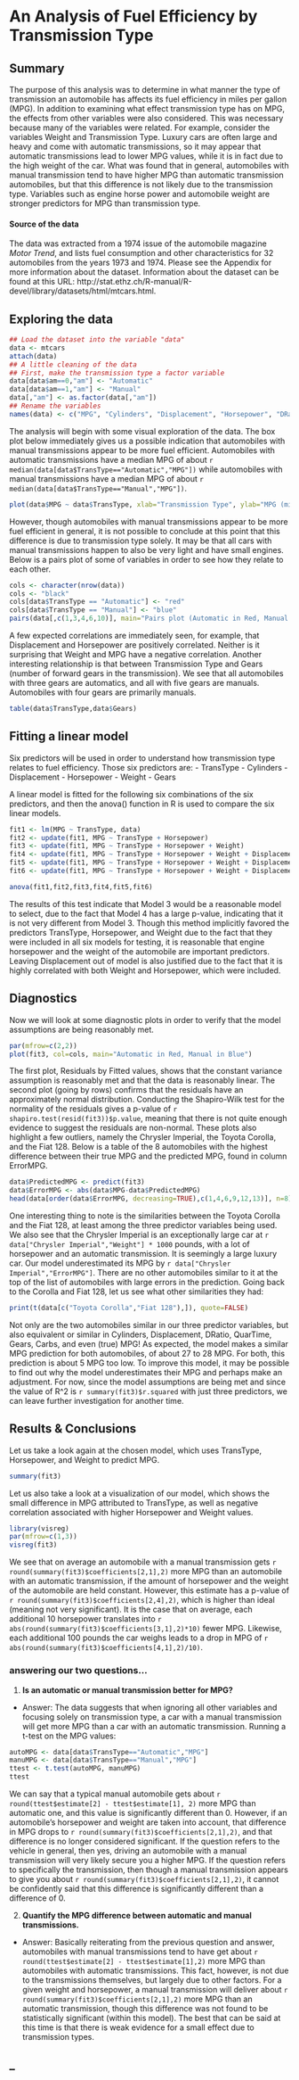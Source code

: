 # An Analysis of Fuel Efficiency by Transmission Type   

## Summary
The purpose of this analysis was to determine in what manner the type of transmission an automobile has affects its fuel efficiency in miles per gallon (MPG).  In addition to examining what effect transmission type has on MPG, the effects from other variables were also considered.  This was necessary because many of the variables were related.  For example, consider the variables Weight and Transmission Type.  Luxury cars are often large and heavy and come with automatic transmissions, so it may appear that automatic transmissions lead to lower MPG values, while it is in fact due to the high weight of the car.  What was found that in general, automobiles with manual transmission tend to have higher MPG than automatic transmission automobiles, but that this difference is not likely due to the transmission type.  Variables such as engine horse power and automobile weight are stronger predictors for MPG than transmission type.

#### Source of the data
The data was extracted from a 1974 issue of the automobile magazine *Motor Trend*, and lists fuel consumption and other characteristics for 32 automobiles from the years 1973 and 1974.  Please see the Appendix for more information about the dataset.  Information about the dataset can be found at this URL: http://stat.ethz.ch/R-manual/R-devel/library/datasets/html/mtcars.html. 

## Exploring the data

```r
## Load the dataset into the variable "data"
data <- mtcars
attach(data)
## A little cleaning of the data
## First, make the transmission type a factor variable
data[data$am==0,"am"] <- "Automatic"
data[data$am==1,"am"] <- "Manual"
data[,"am"] <- as.factor(data[,"am"])
## Rename the variables
names(data) <- c("MPG", "Cylinders", "Displacement", "Horsepower", "DRatio", "Weight", "QuarTime", "VS", "TransType", "Gears", "Carbs")
```

The analysis will begin with some visual exploration of the data.  The box plot below immediately gives us a possible indication that automobiles with manual transmissions appear to be more fuel efficient.  Automobiles with automatic transmissions have a median MPG of about `r median(data[data$TransType=="Automatic","MPG"])` while automobiles with manual transmissions have a median MPG of about `r median(data[data$TransType=="Manual","MPG"])`.  

```r
plot(data$MPG ~ data$TransType, xlab="Transmission Type", ylab="MPG (miles per gallon)", main="MPG by Transmission Type")
```

However, though automobiles with manual transmissions appear to be more fuel efficient in general, it is not possible to conclude at this point that this difference is due to transmission type solely.  It may be that all cars with manual transmissions happen to also be very light and have small engines.  Below is a pairs plot of some of variables in order to see how they relate to each other.

```r
cols <- character(nrow(data))
cols <- "black"
cols[data$TransType == "Automatic"] <- "red"
cols[data$TransType == "Manual"] <- "blue"
pairs(data[,c(1,3,4,6,10)], main="Pairs plot (Automatic in Red, Manual in Blue)", col=cols)
```

A few expected correlations are immediately seen, for example, that Displacement and Horsepower are positively correlated.  Neither is it surprising that Weight and MPG have a negative correlation.  Another interesting relationship is that between Transmission Type and Gears (number of forward gears in the transmission).  We see that all automobiles with three gears are automatics, and all with five gears are manuals.  Automobiles with four gears are primarily manuals.  

```r
table(data$TransType,data$Gears)
```

## Fitting a linear model

Six predictors will be used in order to understand how transmission type relates to fuel efficiency.  Those six predictors are:
- TransType
- Cylinders
- Displacement
- Horsepower
- Weight
- Gears

A linear model is fitted for the following six combinations of the six predictors, and then the anova() function in R is used to compare the six linear models.

```r
fit1 <- lm(MPG ~ TransType, data)
fit2 <- update(fit1, MPG ~ TransType + Horsepower)
fit3 <- update(fit1, MPG ~ TransType + Horsepower + Weight)
fit4 <- update(fit1, MPG ~ TransType + Horsepower + Weight + Displacement)
fit5 <- update(fit1, MPG ~ TransType + Horsepower + Weight + Displacement + Gears)
fit6 <- update(fit1, MPG ~ TransType + Horsepower + Weight + Displacement + Gears + Cylinders)
```

```r
anova(fit1,fit2,fit3,fit4,fit5,fit6)
```

The results of this test indicate that Model 3 would be a reasonable model to select, due to the fact that Model 4 has a large p-value, indicating that it is not very different from Model 3.  Though this method implicitly favored the predictors TransType, Horsepower, and Weight due to the fact that they were included in all six models for testing, it is reasonable that engine horsepower and the weight of the automobile are important predictors.  Leaving Displacement out of model is also justified due to the fact that it is highly correlated with both Weight and Horsepower, which were included.

## Diagnostics

Now we will look at some diagnostic plots in order to verify that the model assumptions are being reasonably met.
```r
par(mfrow=c(2,2))
plot(fit3, col=cols, main="Automatic in Red, Manual in Blue")
```

The first plot, Residuals by Fitted values, shows that the constant variance assumption is reasonably met and that the data is reasonably linear.  The second plot (going by rows) confirms that the residuals have an approximately normal distribution.  Conducting the Shapiro-Wilk test for the normality of the residuals gives a p-value of `r  shapiro.test(resid(fit3))$p.value`, meaning that there is not quite enough evidence to suggest the residuals are non-normal.  These plots also highlight a few outliers, namely the Chrysler Imperial, the Toyota Corolla, and the Fiat 128.  Below is a table of the 8 automobiles with the highest difference between their true MPG and the predicted MPG, found in column ErrorMPG.

```r
data$PredictedMPG <- predict(fit3)
data$ErrorMPG <- abs(data$MPG-data$PredictedMPG)
head(data[order(data$ErrorMPG, decreasing=TRUE),c(1,4,6,9,12,13)], n=8)
```

One interesting thing to note is the similarities between the Toyota Corolla and the Fiat 128, at least among the three predictor variables being used.  We also see that the Chrysler Imperial is an exceptionally large car at `r data["Chrysler Imperial","Weight"] * 1000` pounds, with a lot of horsepower and an automatic transmission.  It is seemingly a large luxury car.  Our model underestimated its MPG by `r data["Chrysler Imperial","ErrorMPG"]`.  There are no other automobiles similar to it at the top of the list of automobiles with large errors in the prediction.  Going back to the Corolla and Fiat 128, let us see what other similarities they had:

```r
print(t(data[c("Toyota Corolla","Fiat 128"),]), quote=FALSE)
```
Not only are the two automobiles similar in our three predictor variables, but also equivalent or similar in Cylinders, Displacement, DRatio, QuarTime, Gears, Carbs, and even (true) MPG!  As expected, the model makes a similar MPG prediction for both automobiles, of about 27 to 28 MPG.  For both, this prediction is about 5 MPG too low.  To improve this model, it may be possible to find out why the model underestimates their MPG and perhaps make an adjustment.  For now, since the model assumptions are being met and since the value of R^2 is `r summary(fit3)$r.squared` with just three predictors, we can leave further investigation for another time.

## Results & Conclusions

Let us take a look again at the chosen model, which uses TransType, Horsepower, and Weight to predict MPG.

```r
summary(fit3)
```
Let us also take a look at a visualization of our model, which shows the small difference in MPG attributed to TransType, as well as negative correlation associated with higher Horsepower and Weight values.

```r
library(visreg)
par(mfrow=c(1,3))
visreg(fit3)
```

We see that on average an automobile with a manual transmission gets `r round(summary(fit3)$coefficients[2,1],2)` more MPG than an automobile with an automatic transmission, if the amount of horsepower and the weight of the automobile are held constant.  However, this estimate has a p-value of `r round(summary(fit3)$coefficients[2,4],2)`, which is higher than ideal (meaning not very significant).  It is the case that on average, each additional 10 horsepower translates into `r abs(round(summary(fit3)$coefficients[3,1],2)*10)` fewer MPG.  Likewise, each additional 100 pounds the car weighs leads to a drop in MPG of `r abs(round(summary(fit3)$coefficients[4,1],2)/10)`.

### answering our two questions...

1) **Is an automatic or manual transmission better for MPG?**
- Answer: The data suggests that when ignoring all other variables and focusing solely on transmission type, a car with a manual transmission will get more MPG than a car with an automatic transmission.  Running a t-test on the MPG values:

```r
autoMPG <- data[data$TransType=="Automatic","MPG"]
manuMPG <- data[data$TransType=="Manual","MPG"]
ttest <- t.test(autoMPG, manuMPG)
ttest
```
We can say that a typical manual automobile gets about `r round(ttest$estimate[2] - ttest$estimate[1], 2)` more MPG than automatic one, and this value is significantly different than 0.  However, if an automobile's horsepower and weight are taken into account, that difference in MPG drops to `r round(summary(fit3)$coefficients[2,1],2)`, and that difference is no longer considered significant.  If the question refers to the vehicle in general, then yes, driving an automobile with a manual transmission will very likely secure you a higher MPG.  If the question refers to specifically the transmission, then though a manual transmission appears to give you about `r round(summary(fit3)$coefficients[2,1],2)`, it cannot be confidently said that this difference is significantly different than a difference of 0. 

2) **Quantify the MPG difference between automatic and manual transmissions.**
- Answer: Basically reiterating from the previous question and answer, automobiles with manual transmissions tend to have get about `r round(ttest$estimate[2] - ttest$estimate[1],2)` more MPG than automobiles with automatic transmissions.  This fact, however, is not due to the transmissions themselves, but largely due to other factors.  For a given weight and horsepower, a manual transmission will deliver about `r round(summary(fit3)$coefficients[2,1],2)` more MPG than an automatic transmission, though this difference was not found to be statistically significant (within this model).  The best that can be said at this time is that there is weak evidence for a small effect due to transmission types.

## _





